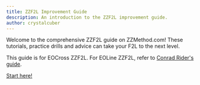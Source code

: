 ```yaml
---
title: ZZF2L Improvement Guide
description: An introduction to the ZZF2L improvement guide.
author: crystalcuber
---
```


Welcome to the comprehensive ZZF2L guide on ZZMethod.com!
These tutorials, practice drills and advice can take your F2L to the next level.

This guide is for EOCross ZZF2L. For EOLine ZZF2L, refer to [Conrad Rider's guide](http://cube.rider.biz/zz.php?p=f2l).

[Start here!](/zz/improvement-guide/zzf2l/zzf2l-full-guide)
